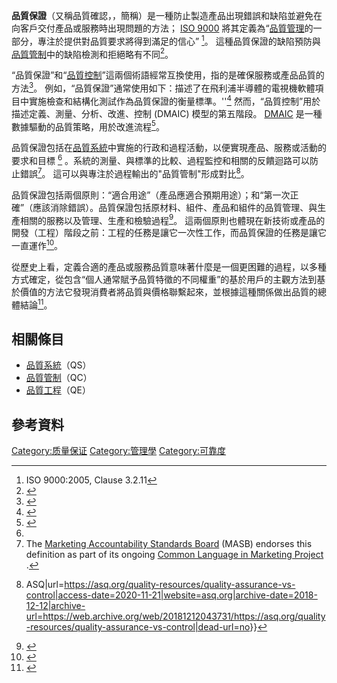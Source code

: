 
'''品質保證'''（又稱品質確認，{{lang-en|Quality Assurance}}，簡稱{{lang|en|QA}}）是一種防止製造產品出現錯誤和缺陷並避免在向客戶交付產品或服務時出現問題的方法； [[ISO_9000|ISO 9000]] 將其定義為“[[品質管理|品質管理]]的一部分，專注於提供對品質要求將得到滿足的信心” <ref>ISO 9000:2005, Clause 3.2.11</ref>。 這種品質保證的缺陷預防與[[品質管制|品質管制]]中的缺陷檢測和拒絕略有不同<ref>{{cite web |url=http://www.drdobbs.com/shift-left-testing/184404768 |first=Smith |last=Larry |title=Shift-Left Testing |year=2001 |access-date=2021-08-08 |archive-date=2017-07-03 |archive-url=https://web.archive.org/web/20170703213055/http://www.drdobbs.com/shift-left-testing/184404768 |dead-url=no }}</ref>。

“品質保證”和“[[品質控制|品質控制]]”{{lang|en|QC}}這兩個術語經常互換使用，指的是確保服務或產品品質的方法<ref name="asq.org">{{cite web|url=http://asq.org/learn-about-quality/quality-assurance-quality-control/overview/overview.html|title=Quality Assurance vs Quality Control – Learning Resources – ASQ|access-date=2013-07-19|archive-date=2012-02-14|archive-url=https://web.archive.org/web/20120214041021/http://asq.org/learn-about-quality/quality-assurance-quality-control/overview/overview.html|dead-url=no}}</ref>。 例如，“品質保證”通常使用如下：描述了在飛利浦半導體的電視機軟體項目中實施檢查和結構化測試作為品質保證的衡量標準。''<ref>{{cite web|url=http://asq.org/data/subscriptions/sqp_open/1999/june/sqpv1i3vanveenendaal.html|title=ASQ – Practical Quality Assurance for Embedded Software|access-date=2021-08-08|archive-date=2021-08-08|archive-url=https://web.archive.org/web/20210808134217/http://asq.org/data/subscriptions/sqp_open/1999/june/sqpv1i3vanveenendaal.html|dead-url=no}}</ref> 然而，“品質控制”用於描述定義、測量、分析、改進、控制 (DMAIC) 模型的第五階段。 [[DMAIC|DMAIC]] 是一種數據驅動的品質策略，用於改進流程<ref>{{cite web|url=http://asq.org/learn-about-quality/six-sigma/overview/dmaic.html|title=Define, Measure, Analyze, Improve, Control (DMAIC Approach) – ASQ|access-date=2021-08-08|archive-date=2018-10-31|archive-url=https://web.archive.org/web/20181031134732/http://asq.org/learn-about-quality/six-sigma/overview/dmaic.html|dead-url=no}}</ref>。

品質保證包括在[[品質系統|品質系統]]中實施的行政和過程活動，以便實現產品、服務或活動的要求和目標 <ref name="asq.org" /> 。系統的測量、與標準的比較、過程監控和相關的反饋迴路可以防止錯誤<ref>The [[Marketing_Accountability_Standards_Board|Marketing Accountability Standards Board]] (MASB) endorses this definition as part of its ongoing [http://www.commonlanguage.wikispaces.net/ Common Language in Marketing Project] {{Wayback|url=http://www.commonlanguage.wikispaces.net/ |date=20190405010451 }}.</ref>。 這可以與專注於過程輸出的"品質管制"形成對比<ref>{{Cite web|title=Quality Assurance vs Quality Control: Definitions & Differences {{!}} ASQ|url=https://asq.org/quality-resources/quality-assurance-vs-control|access-date=2020-11-21|website=asq.org|archive-date=2018-12-12|archive-url=https://web.archive.org/web/20181212043731/https://asq.org/quality-resources/quality-assurance-vs-control|dead-url=no}}</ref>。

品質保證包括兩個原則：“適合用途”（產品應適合預期用途）；和“第一次正確”（應該消除錯誤）。品質保證包括原材料、組件、產品和組件的品質管理、與生產相關的服務以及管理、生產和檢驗過程<ref name="StebbingQuality93">{{cite book |title=Quality Assurance: The Route to Efficiency and Competitiveness |author=Stebbing, L. |publisher=Prentice Hall |page=300 |edition=3rd |year=1993 |isbn=978-0-13-334559-9}}</ref>。 這兩個原則也體現在新技術或產品的開發（工程）階段之前：工程的任務是讓它一次性工作，而品質保證的任務是讓它一直運作<ref name="pajsep">{{cite journal | last=Prause | first=Christian |author2=Bibus, Markus |author3=Dietrich, Carsten |author4=Jobi, Wolfgang | title=Software Product Assurance at the German Space Agency | journal=Journal of Software: Evolution and Process | volume= 28 | issue= 9 | pages=744–761 |year=2016 | doi=10.1002/smr.1779 }}</ref>。

從歷史上看，定義合適的產品或服務品質意味著什麼是一個更困難的過程，以多種方式確定，從包含“個人通常賦予品質特徵的不同權重”的基於用戶的主觀方法到基於價值的方法它發現消費者將品質與價格聯繫起來，並根據這種關係做出品質的總體結論<ref name="GarvinWhatDoes84">{{cite web |url=https://sloanreview.mit.edu/article/what-does-product-quality-really-mean/ |title=What Does "Product Quality" Really Mean? |author=Garvin, D.A. |work=MIT Sloan Management Review |publisher=Massachusetts Institute of Technology |date=15 October 1984 |access-date=29 November 2017 |archive-date=2017-11-16 |archive-url=https://web.archive.org/web/20171116010827/http://sloanreview.mit.edu/article/what-does-product-quality-really-mean/ |dead-url=no }}</ref>。

== 相關條目 ==
* [[品質系統|品質系統]]（QS）
* [[品質管制|品質管制]]（QC）
* [[品質工程|品質工程]]（QE）

== 參考資料 ==
{{Reflist}}

{{Authority control}}

[[Category:质量保证|Category:质量保证]]
[[Category:管理學|Category:管理學]]
[[Category:可靠度|Category:可靠度]]